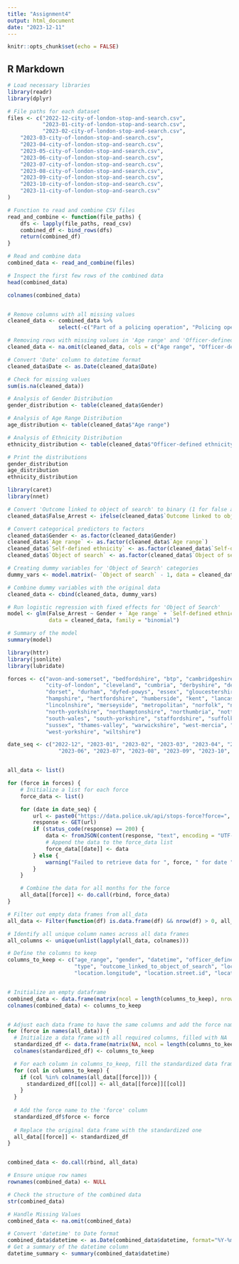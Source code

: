 ```yaml
---
title: "Assignment4"
output: html_document
date: "2023-12-11"
---
```


```r
knitr::opts_chunk$set(echo = FALSE)
```

## R Markdown

```r

# Load necessary libraries
library(readr)
library(dplyr)

# File paths for each dataset
files <- c("2022-12-city-of-london-stop-and-search.csv",
           "2023-01-city-of-london-stop-and-search.csv",
           "2023-02-city-of-london-stop-and-search.csv",
    "2023-03-city-of-london-stop-and-search.csv",
    "2023-04-city-of-london-stop-and-search.csv",
    "2023-05-city-of-london-stop-and-search.csv",
    "2023-06-city-of-london-stop-and-search.csv",
    "2023-07-city-of-london-stop-and-search.csv",
    "2023-08-city-of-london-stop-and-search.csv",
    "2023-09-city-of-london-stop-and-search.csv",
    "2023-10-city-of-london-stop-and-search.csv",
    "2023-11-city-of-london-stop-and-search.csv"
)

# Function to read and combine CSV files
read_and_combine <- function(file_paths) {
    dfs <- lapply(file_paths, read_csv)
    combined_df <- bind_rows(dfs)
    return(combined_df)
}

# Read and combine data
combined_data <- read_and_combine(files)

# Inspect the first few rows of the combined data
head(combined_data)

colnames(combined_data)


# Remove columns with all missing values
cleaned_data <- combined_data %>% 
                select(-c("Part of a policing operation", "Policing operation"))

# Removing rows with missing values in 'Age range' and 'Officer-defined ethnicity'
cleaned_data <- na.omit(cleaned_data, cols = c("Age range", "Officer-defined ethnicity"))

# Convert 'Date' column to datetime format
cleaned_data$Date <- as.Date(cleaned_data$Date)

# Check for missing values
sum(is.na(cleaned_data))

# Analysis of Gender Distribution
gender_distribution <- table(cleaned_data$Gender)

# Analysis of Age Range Distribution
age_distribution <- table(cleaned_data$"Age range")

# Analysis of Ethnicity Distribution
ethnicity_distribution <- table(cleaned_data$"Officer-defined ethnicity")

# Print the distributions
gender_distribution
age_distribution
ethnicity_distribution

library(caret)
library(nnet) 

# Convert 'Outcome linked to object of search' to binary (1 for false arrest, 0 otherwise)
cleaned_data$False_Arrest <- ifelse(cleaned_data$`Outcome linked to object of search` == "False", 1, 0)

# Convert categorical predictors to factors
cleaned_data$Gender <- as.factor(cleaned_data$Gender)
cleaned_data$`Age range` <- as.factor(cleaned_data$`Age range`)
cleaned_data$`Self-defined ethnicity` <- as.factor(cleaned_data$`Self-defined ethnicity`)
cleaned_data$`Object of search` <- as.factor(cleaned_data$`Object of search`)

# Creating dummy variables for 'Object of Search' categories
dummy_vars <- model.matrix(~ `Object of search` - 1, data = cleaned_data)

# Combine dummy variables with the original data
cleaned_data <- cbind(cleaned_data, dummy_vars)

# Run logistic regression with fixed effects for 'Object of Search'
model <- glm(False_Arrest ~ Gender + `Age range` + `Self-defined ethnicity` + `Object of search`,
             data = cleaned_data, family = "binomial")

# Summary of the model
summary(model)


```

```r
library(httr)
library(jsonlite)
library(lubridate)

forces <- c("avon-and-somerset", "bedfordshire", "btp", "cambridgeshire", "cheshire", 
            "city-of-london", "cleveland", "cumbria", "derbyshire", "devon-and-cornwall", 
            "dorset", "durham", "dyfed-powys", "essex", "gloucestershire", "gmp", "gwent", 
            "hampshire", "hertfordshire", "humberside", "kent", "lancashire", "leicestershire", 
            "lincolnshire", "merseyside", "metropolitan", "norfolk", "north-wales", 
            "north-yorkshire", "northamptonshire", "northumbria", "nottinghamshire", "psni", 
            "south-wales", "south-yorkshire", "staffordshire", "suffolk", "surrey", 
            "sussex", "thames-valley", "warwickshire", "west-mercia", "west-midlands", 
            "west-yorkshire", "wiltshire")

date_seq <- c("2022-12", "2023-01", "2023-02", "2023-03", "2023-04", "2023-05",
                "2023-06", "2023-07", "2023-08", "2023-09", "2023-10", "2023-11")


all_data <- list()

for (force in forces) {
    # Initialize a list for each force
    force_data <- list()

    for (date in date_seq) {
        url <- paste0("https://data.police.uk/api/stops-force?force=", force, "&date=", date)
        response <- GET(url)
        if (status_code(response) == 200) {
            data <- fromJSON(content(response, "text", encoding = "UTF-8"), flatten = TRUE)
            # Append the data to the force_data list
            force_data[[date]] <- data
        } else {
            warning("Failed to retrieve data for ", force, " for date ", date)
        }
    }

    # Combine the data for all months for the force
    all_data[[force]] <- do.call(rbind, force_data)
}

# Filter out empty data frames from all_data
all_data <- Filter(function(df) is.data.frame(df) && nrow(df) > 0, all_data)

# Identify all unique column names across all data frames
all_columns <- unique(unlist(lapply(all_data, colnames)))

# Define the columns to keep
columns_to_keep <- c("age_range", "gender", "datetime", "officer_defined_ethnicity", 
                     "type", "outcome_linked_to_object_of_search", "location.latitude", 
                     "location.longitude", "location.street.id", "location.street.name", "force")


# Initialize an empty dataframe
combined_data <- data.frame(matrix(ncol = length(columns_to_keep), nrow = 0))
colnames(combined_data) <- columns_to_keep


# Adjust each data frame to have the same columns and add the force name
for (force in names(all_data)) {
  # Initialize a data frame with all required columns, filled with NA
  standardized_df <- data.frame(matrix(NA, ncol = length(columns_to_keep), nrow = nrow(all_data[[force]])))
  colnames(standardized_df) <- columns_to_keep

  # For each column in columns_to_keep, fill the standardized data frame with the actual data if it exists
  for (col in columns_to_keep) {
    if (col %in% colnames(all_data[[force]])) {
      standardized_df[[col]] <- all_data[[force]][[col]]
    }
  }
  
  # Add the force name to the 'force' column
  standardized_df$force <- force
  
  # Replace the original data frame with the standardized one
  all_data[[force]] <- standardized_df
}


combined_data <- do.call(rbind, all_data)

# Ensure unique row names
rownames(combined_data) <- NULL

# Check the structure of the combined data
str(combined_data)

# Handle Missing Values
combined_data <- na.omit(combined_data)

# Convert 'datetime' to Date format
combined_data$datetime <- as.Date(combined_data$datetime, format="%Y-%m-%dT%H:%M:%S") 
# Get a summary of the datetime column
datetime_summary <- summary(combined_data$datetime)

```

